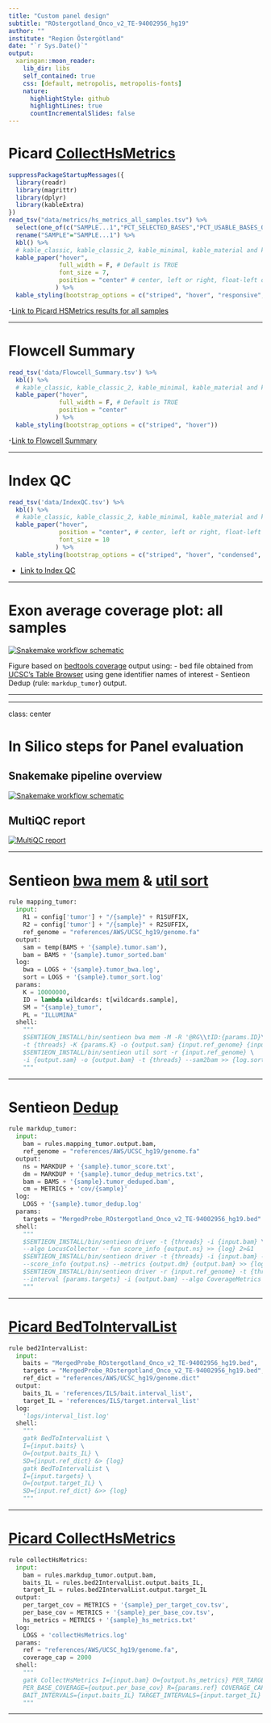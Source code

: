 ```yaml
---
title: "Custom panel design"
subtitle: "ROstergotland_Onco_v2_TE-94002956_hg19"
author: ""
institute: "Region Östergötland"
date: "`r Sys.Date()`"
output:
  xaringan::moon_reader:
    lib_dir: libs
    self_contained: true
    css: [default, metropolis, metropolis-fonts]
    nature:
      highlightStyle: github
      highlightLines: true
      countIncrementalSlides: false
---
```


# Picard [CollectHsMetrics](https://broadinstitute.github.io/picard/picard-metric-definitions.html#HsMetrics)

```r
suppressPackageStartupMessages({
  library(readr)
  library(magrittr)
  library(dplyr)
  library(kableExtra)
})
read_tsv("data/metrics/hs_metrics_all_samples.tsv") %>%
  select(one_of(c("SAMPLE...1","PCT_SELECTED_BASES","PCT_USABLE_BASES_ON_TARGET","PCT_TARGET_BASES_500X","MEAN_TARGET_COVERAGE","MEDIAN_TARGET_COVERAGE","ZERO_CVG_TARGETS_PCT"))) %>%
  rename("SAMPLE"="SAMPLE...1") %>%
  kbl() %>%
  # kable_classic, kable_classic_2, kable_minimal, kable_material and kable_material_dark
  kable_paper("hover", 
              full_width = F, # Default is TRUE
              font_size = 7,
              position = "center" # center, left or right, float-left or float-right (text wrapping)
             ) %>%
  kable_styling(bootstrap_options = c("striped", "hover", "responsive", "bordered"))   
```

-[Link to Picard HSMetrics results for all samples](data/metrics/hs_metrics_all_samples.tsv)

---

# Flowcell Summary

```r
read_tsv('data/Flowcell_Summary.tsv') %>%
  kbl() %>%
  # kable_classic, kable_classic_2, kable_minimal, kable_material and kable_material_dark
  kable_paper("hover", 
              full_width = F, # Default is TRUE
              position = "center"
             ) %>%
  kable_styling(bootstrap_options = c("striped", "hover"))
```

-[Link to Flowcell Summary](data/Flowcell_Summary.tsv)

---

# Index QC

```r
read_tsv('data/IndexQC.tsv') %>%
  kbl() %>%
  # kable_classic, kable_classic_2, kable_minimal, kable_material and kable_material_dark
  kable_paper("hover", 
              position = "center", # center, left or right, float-left or float-right (text wrapping)
              font_size = 10
             ) %>%
  kable_styling(bootstrap_options = c("striped", "hover", "condensed", "responsive", "bordered"))
```

- [Link to Index QC](data/IndexQC.xlsx)

---

# Exon average coverage plot: all samples

<p><a href="./data/bar_plot_all_samples.html">
<img src="data/imgs/gene_cov_plot.png" alt="Snakemake workflow schematic">
</a></p>

Figure based on [bedtools coverage](https://bedtools.readthedocs.io/en/latest/content/tools/coverage.html) output using:
- bed file obtained from [UCSC's Table Browser](http://genome.ucsc.edu/cgi-bin/hgTables) using gene identifier names of interest 
- Sentieon Dedup (rule: `markdup_tumor`) output.

---

---

class: center

# In Silico steps for Panel evaluation

## Snakemake pipeline overview

<p><a href="./data/snakemake_workflow_report.html">
<img src="data/imgs/smk-wf.png" alt="Snakemake workflow schematic">
</a></p>

## MultiQC report

<p><a href="./data/multiqc_report.html">
<img src="data/imgs/mqc.png" alt="MultiQC report">
</a></p>

---

# Sentieon [bwa mem](https://support.sentieon.com/manual/usages/general/#bwa-mem-syntax) & [util sort](https://support.sentieon.com/manual/usages/general/#util-syntax)

```python
rule mapping_tumor:
  input:
    R1 = config['tumor'] + "/{sample}" + R1SUFFIX,
    R2 = config['tumor'] + "/{sample}" + R2SUFFIX,
    ref_genome = "references/AWS/UCSC_hg19/genome.fa"
  output:
    sam = temp(BAMS + '{sample}.tumor.sam'),
    bam = BAMS + '{sample}.tumor_sorted.bam'
  log:
    bwa = LOGS + '{sample}.tumor_bwa.log',
    sort = LOGS + '{sample}.tumor_sort.log'
  params:
    K = 10000000,
    ID = lambda wildcards: t[wildcards.sample],
    SM = "{sample}_tumor",
    PL = "ILLUMINA"
  shell:
    """
    $SENTIEON_INSTALL/bin/sentieon bwa mem -M -R '@RG\\tID:{params.ID}\\tSM:{params.SM}\\tPL:{params.PL}' \
    -t {threads} -K {params.K} -o {output.sam} {input.ref_genome} {input.R1} {input.R2} >> {log.bwa} 2>&1
    $SENTIEON_INSTALL/bin/sentieon util sort -r {input.ref_genome} \
    -i {output.sam} -o {output.bam} -t {threads} --sam2bam >> {log.sort} 2>&1
    """
```
---

# Sentieon [Dedup](https://support.sentieon.com/manual/usages/general/#dedup-algorithm)

```python
rule markdup_tumor:
  input:
    bam = rules.mapping_tumor.output.bam,
    ref_genome = "references/AWS/UCSC_hg19/genome.fa"
  output:
    ns = MARKDUP + '{sample}.tumor_score.txt',
    dm = MARKDUP + '{sample}.tumor_dedup_metrics.txt',
    bam = BAMS + '{sample}.tumor_deduped.bam',
    cm = METRICS + 'cov/{sample}'
  log:
    LOGS + '{sample}.tumor_dedup.log'
  params:
    targets = "MergedProbe_ROstergotland_Onco_v2_TE-94002956_hg19.bed"
  shell:
    """
    $SENTIEON_INSTALL/bin/sentieon driver -t {threads} -i {input.bam} \
    --algo LocusCollector --fun score_info {output.ns} >> {log} 2>&1
    $SENTIEON_INSTALL/bin/sentieon driver -t {threads} -i {input.bam} --algo Dedup --rmdup \
    --score_info {output.ns} --metrics {output.dm} {output.bam} >> {log} 2>&1
    $SENTIEON_INSTALL/bin/sentieon driver -r {input.ref_genome} -t {threads} \
    --interval {params.targets} -i {output.bam} --algo CoverageMetrics {output.cm} >> {log} 2>&1
    """
```

---

# [Picard BedToIntervalList](https://gatk.broadinstitute.org/hc/en-us/articles/360036883931-BedToIntervalList-Picard-)

```python
rule bed2IntervalList:
  input:
    baits = "MergedProbe_ROstergotland_Onco_v2_TE-94002956_hg19.bed",
    targets = "MergedProbe_ROstergotland_Onco_v2_TE-94002956_hg19.bed",
    ref_dict = "references/AWS/UCSC_hg19/genome.dict"
  output:
    baits_IL = 'references/ILS/bait.interval_list',
    target_IL = 'references/ILS/target.interval_list'
  log:
    'logs/interval_list.log'
  shell:
    """
    gatk BedToIntervalList \
    I={input.baits} \
    O={output.baits_IL} \
    SD={input.ref_dict} &> {log}
    gatk BedToIntervalList \
    I={input.targets} \
    O={output.target_IL} \
    SD={input.ref_dict} &>> {log}
    """
```

---

# [Picard CollectHsMetrics](https://gatk.broadinstitute.org/hc/en-us/articles/360036856051-CollectHsMetrics-Picard-)

```python
rule collectHsMetrics:
  input:
    bam = rules.markdup_tumor.output.bam,
    baits_IL = rules.bed2IntervalList.output.baits_IL,
    target_IL = rules.bed2IntervalList.output.target_IL
  output:
    per_target_cov = METRICS + '{sample}_per_target_cov.tsv',
    per_base_cov = METRICS + '{sample}_per_base_cov.tsv',
    hs_metrics = METRICS + '{sample}_hs_metrics.txt'
  log:
    LOGS + 'collectHsMetrics.log'
  params:
    ref = "references/AWS/UCSC_hg19/genome.fa",
    coverage_cap = 2000
  shell:
    """
    gatk CollectHsMetrics I={input.bam} O={output.hs_metrics} PER_TARGET_COVERAGE={output.per_target_cov} \
    PER_BASE_COVERAGE={output.per_base_cov} R={params.ref} COVERAGE_CAP={params.coverage_cap} \
    BAIT_INTERVALS={input.baits_IL} TARGET_INTERVALS={input.target_IL} &> {log}
    """
```
---